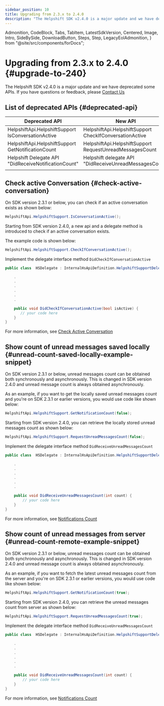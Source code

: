 ```yaml
---
sidebar_position: 10
title: Upgrading from 2.3.x to 2.4.0
description: "The Helpshift SDK v2.4.0 is a major update and we have deprecated some APIs. If you have questions or feedback, please Contact Us"
---
```


  Admonition,
  CodeBlock,
  Tabs,
  TabItem,
  LatestSdkVersion,
  Centered,
  Image,
  Intro,
  SideBySide,
  DownloadButton,
  Steps,
  Step,
  LegacyEolAdmonition,
} from "@site/src/components/forDocs";

<LegacyEolAdmonition />

# Upgrading from 2.3.x to 2.4.0 {#upgrade-to-240}

<Intro>

The Helpshift SDK v2.4.0 is a major update and we have deprecated some APIs. If you have questions or feedback, please <a href="https://support.helpshift.com/kb/contact/" target="_blank">Contact Us</a>

</Intro>

## List of deprecated APIs {#deprecated-api}

| Deprecated API                                       | New API                                                  |
| ---------------------------------------------------- | -------------------------------------------------------- |
| HelpshiftApi.HelpshiftSupport IsConversationActive   | HelpshiftApi.HelpshiftSupport CheckIfConversationActive  |
| HelpshiftApi.HelpshiftSupport GetNotificationCount   | HelpshiftApi.HelpshiftSupport RequestUnreadMessagesCount |
| Helpshift Delegate API "DidReceiveNotificationCount" | Helpshift delegate API "DidReceiveUnreadMessagesCount"   |
|                                                      |                                                          |

## Check active Conversation {#check-active-conversation}

On SDK version 2.3.1 or below, you can check if an active conversation exists as shown below:

```csharp
HelpshiftApi.HelpshiftSupport.IsConversationActive();
```

Starting from SDK version 2.4.0, a new api and a delegate method is introduced to check if an active conversation exists.

The example code is shown below:

```csharp
HelpshiftApi.HelpshiftSupport.CheckIfConversationActive();
```

Implement the delegate interface method `DidCheckIfConversationActive`

```csharp
public class  HSDelegate : InternalHsApiDefinition.HelpshiftSupportDelegate {

    .
    .
    .
    .
    .
    .

    public void DidCheckIfConversationActive(bool isActive) {
       // your code here
    }
}
```

For more information, see [Check Active Conversation](/xamarin/tracking-ios#check-if-conversation-active)

## Show count of unread messages saved locally {#unread-count-saved-locally-example-snippet}

On SDK version 2.3.1 or below, unread messages count can be obtained both synchronously and asynchronously. This is changed in SDK version 2.4.0 and unread message count is always obtained asynchronously.

As an example, if you want to get the locally saved unread messages count and you're on SDK 2.3.1 or earlier versions, you would use code like shown below:

```csharp
HelpshiftApi.HelpshiftSupport.GetNotificationCount(false);
```

Starting from SDK version 2.4.0, you can retrieve the locally stored unread messages count as shown below:

```csharp
HelpshiftApi.HelpshiftSupport.RequestUnreadMessagesCount(false);
```

Implement the delegate interface method `DidReceiveUnreadMessagesCount`

```csharp
public class  HSDelegate : InternalHsApiDefinition.HelpshiftSupportDelegate {

    .
    .
    .
    .
    .
    .

    public void DidReceiveUnreadMessagesCount(int count) {
        // your code here
    }
}
```

For more information, see [Notifications Count](/xamarin/notifications-ios#showing-notification-count)

## Show count of unread messages from server {#unread-count-remote-example-snippet}

On SDK version 2.3.1 or below, unread messages count can be obtained both synchronously and asynchronously. This is changed in SDK version 2.4.0 and unread message count is always obtained asynchronously.

As an example, if you want to fetch the latest unread messages count from the server and you're on SDK 2.3.1 or earlier versions, you would use code like shown below:

```csharp
HelpshiftApi.HelpshiftSupport.GetNotificationCount(true);
```

Starting from SDK version 2.4.0, you can retrieve the unread messages count from server as shown below:

```csharp
HelpshiftApi.HelpshiftSupport.RequestUnreadMessagesCount(true);
```

Implement the delegate interface method `DidReceiveUnreadMessagesCount`

```csharp
public class  HSDelegate : InternalHsApiDefinition.HelpshiftSupportDelegate {

    .
    .
    .
    .
    .
    .

    public void DidReceiveUnreadMessagesCount(int count) {
        // your code here
    }
}
```

For more information, see [Notifications Count](/xamarin/notifications-ios#showing-notification-count)
